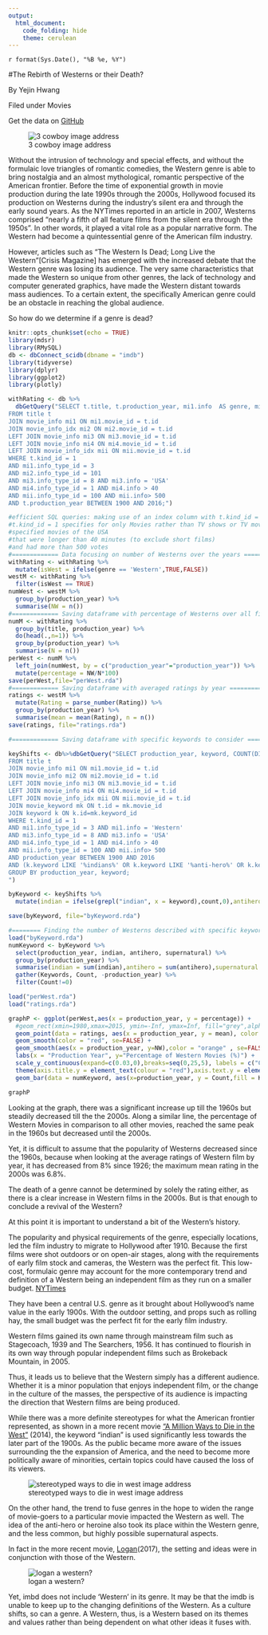 ```yaml
---
output: 
  html_document:
    code_folding: hide
    theme: cerulean
---
```

`r format(Sys.Date(), "%B %e, %Y")`

#The Rebirth of Westerns or their Death?

By Yejin Hwang

Filed under Movies

Get the data on [GitHub](https://github.com/yejhwang/mp4_DataJournalism.git)

![3 cowboy image address](https://cdn1.thr.com/sites/default/files/imagecache/landscape_928x523/2015/07/becoming_bulletproof_still_h_15.jpg)

Without the intrusion of technology and special effects, and without the formulaic love triangles of romantic comedies, the Western genre is able to bring nostalgia and an almost mythological, romantic perspective of the American frontier. Before the time of exponential growth in movie production during the late 1990s through the 2000s, Hollywood focused its production on Westerns during the industry’s silent era and through the early sound years. As the NYTimes reported in an article in 2007, Westerns comprised "nearly a fifth of all feature films from the silent era through the 1950s". In other words, it played a vital role as a popular narrative form.
The Western had become a quintessential genre of the American film industry.

However, articles such as “The Western Is Dead; Long Live the Western”[Crisis Magazine] has emerged with the increased debate that the Western genre was losing its audience. The very same characteristics that made the Western so unique from other genres, the lack of technology and computer generated graphics, have made the Western distant towards mass audiences. To a certain extent, the specifically American genre could be an obstacle in reaching the global audience.

So how do we determine if a genre is dead?

```r
knitr::opts_chunk$set(echo = TRUE)
library(mdsr)
library(RMySQL)
db <- dbConnect_scidb(dbname = "imdb")
library(tidyverse)
library(dplyr)
library(ggplot2)
library(plotly)
```

```r
withRating <- db %>%
  dbGetQuery("SELECT t.title, t.production_year, mi1.info  AS genre, mi2.info AS Rating
FROM title t
JOIN movie_info mi1 ON mi1.movie_id = t.id
JOIN movie_info_idx mi2 ON mi2.movie_id = t.id
LEFT JOIN movie_info mi3 ON mi3.movie_id = t.id
LEFT JOIN movie_info mi4 ON mi4.movie_id = t.id
LEFT JOIN movie_info_idx mii ON mii.movie_id = t.id
WHERE t.kind_id = 1
AND mi1.info_type_id = 3
AND mi2.info_type_id = 101 
AND mi3.info_type_id = 8 AND mi3.info = 'USA'
AND mi4.info_type_id = 1 AND mi4.info > 40
AND mii.info_type_id = 100 AND mii.info> 500
AND t.production_year BETWEEN 1900 AND 2016;")

#efficient SQL queries: making use of an index column with t.kind_id = 1
#t.kind_id = 1 specifies for only Movies rather than TV shows or TV movies
#specified movies of the USA
#that were longer than 40 minutes (to exclude short films)
#and had more than 500 votes
#============= Data focusing on number of Westerns over the years ===============
withRating <- withRating %>%
  mutate(isWest = ifelse(genre == 'Western',TRUE,FALSE))
westM <- withRating %>%
  filter(isWest == TRUE)
numWest <- westM %>%
  group_by(production_year) %>%
  summarise(NW = n())
#============= Saving dataframe with percentage of Westerns over all films ======
numM <- withRating %>%
  group_by(title, production_year) %>%
  do(head(.,n=1)) %>%
  group_by(production_year) %>%
  summarise(N = n())
perWest <- numM %>%
  left_join(numWest, by = c("production_year"="production_year")) %>%
  mutate(percentage = NW/N*100)
save(perWest,file="perWest.rda")
#============= Saving dataframe with averaged ratings by year ====================
ratings <- westM %>%
  mutate(Rating = parse_number(Rating)) %>%
  group_by(production_year) %>%
  summarise(mean = mean(Rating), n = n())
save(ratings, file="ratings.rda")

#============= Saving dataframe with specific keywords to consider ================

keyShifts <- db%>%dbGetQuery("SELECT production_year, keyword, COUNT(DISTINCT t.id) as count
FROM title t
JOIN movie_info mi1 ON mi1.movie_id = t.id
JOIN movie_info mi2 ON mi2.movie_id = t.id
LEFT JOIN movie_info mi3 ON mi3.movie_id = t.id
LEFT JOIN movie_info mi4 ON mi4.movie_id = t.id
LEFT JOIN movie_info_idx mii ON mii.movie_id = t.id
JOIN movie_keyword mk ON t.id = mk.movie_id
JOIN keyword k ON k.id=mk.keyword_id
WHERE t.kind_id = 1
AND mi1.info_type_id = 3 AND mi1.info = 'Western'
AND mi3.info_type_id = 8 AND mi3.info = 'USA'
AND mi4.info_type_id = 1 AND mi4.info > 40
AND mii.info_type_id = 100 AND mii.info> 500
AND production_year BETWEEN 1900 AND 2016
AND (k.keyword LIKE '%indians%' OR k.keyword LIKE '%anti-hero%' OR k.keyword LIKE '%supernatural%')
GROUP BY production_year, keyword;
")

byKeyword <- keyShifts %>%
  mutate(indian = ifelse(grepl("indian", x = keyword),count,0),antihero = ifelse(grepl("anti-hero", x = keyword),count,0),supernatural = ifelse(grepl("supernatural", x = keyword),count,0))

save(byKeyword, file="byKeyword.rda")
```

```r
#======== Finding the number of Westerns described with specific keywords (by year) ========
load("byKeyword.rda")
numKeyword <- byKeyword %>%
  select(production_year, indian, antihero, supernatural) %>%
  group_by(production_year) %>%
  summarise(indian = sum(indian),antihero = sum(antihero),supernatural = sum(supernatural)) %>%
  gather(Keywords, Count, -production_year) %>%
  filter(Count!=0)
```

```r
load("perWest.rda")
load("ratings.rda")
```

```r
graphP <- ggplot(perWest,aes(x = production_year, y = percentage)) + 
  #geom_rect(xmin=1980,xmax=2015, ymin=-Inf, ymax=Inf, fill="grey",alpha=0.05)+
  geom_point(data = ratings, aes(x = production_year, y = mean), color = "brown") +
  geom_smooth(color = "red", se=FALSE) +
  geom_smooth(aes(x = production_year, y=NW),color = "orange" , se=FALSE) + 
  labs(x = "Production Year", y="Percentage of Western Movies (%)") + 
  scale_y_continuous(expand=c(0.03,0),breaks=seq(0,25,5), labels = c("0%","5%","10%","15%","20%","25%"),sec.axis = sec_axis(~.*1, name = "Number of Western Movies",breaks=seq(0,25,5)))+ 
  theme(axis.title.y = element_text(colour = "red"),axis.text.y = element_text(color = "red"), axis.text.y.right = element_text(color = "orange"),axis.title.y.right = element_text(colour = "orange"))+
  geom_bar(data = numKeyword, aes(x=production_year, y = Count,fill = Keywords),width=0.8, position = position_dodge(width=0.6), stat="identity")

graphP
```

Looking at the graph, there was a significant increase up till the 1960s but steadily decreased till the the 2000s. Along a similar line, the percentage of Western Movies in comparison to all other movies, reached the same peak in the 1960s but decreased until the 2000s. 

Yet, it is difficult to assume that the popularity of Westerns decreased since the 1960s, because when looking at the average ratings of Western film by year, it has decreased from 8% since 1926; the maximum mean rating in the 2000s was 6.8%.

The death of a genre cannot be determined by solely the rating either, as there is a clear increase in Western films in the 2000s. But is that enough to conclude a revival of the Western?

At this point it is important to understand a bit of the Western’s history.

The popularity and physical requirements of the genre, especially locations, led the film industry to migrate to Hollywood after 1910. Because the first films were shot outdoors or on open-air stages, along with the requirements of early film stock and cameras, the Western was the perfect fit.
This low-cost, formulaic genre may account for the more contemporary trend and definition of a Western being an independent film as they run on a smaller budget.
[NYTimes](http://www.nytimes.com/2007/11/10/magazine/11schatz.html)
 
They have been a central U.S. genre as it brought about Hollywood’s name value in the early 1900s. With the outdoor setting, and props such as rolling hay, the small budget was the perfect fit for the early film industry.
 
Western films gained its own name through mainstream film such as Stagecoach, 1939 and The Searchers, 1956. It has continued to flourish in its own way through popular independent films such as Brokeback Mountain, in 2005.

Thus, it leads us to believe that the Western simply has a different audience. Whether it is a minor population that enjoys independent film, or the change in the culture of the masses, the perspective of its audience is impacting the direction that Western films are being produced.

While there was a more definite stereotypes for what the American frontier represented, as shown in a more recent movie [“A Million Ways to Die in the West”](http://www.imdb.com/title/tt2557490/) (2014), the keyword “indian” is used significantly less towards the later part of the 1900s. As the public became more aware of the issues surrounding the the expansion of America, and the need to become more politically aware of minorities, certain topics could have caused the loss of its viewers.

![stereotyped ways to die in west image address](http://forumcinemaslv.blob.core.windows.net/1012/Event_7446/landscape_large/millionways_670.jpg)

On the other hand, the trend to fuse genres in the hope to widen the range of movie-goers to a particular movie impacted the Western as well.
The idea of the anti-hero or heroine also took its place within the Western genre, and the less common, but highly possible supernatural aspects.

In fact in the more recent movie, [Logan](http://www.imdb.com/title/tt3315342/)(2017), the setting and ideas were in conjunction with those of the Western. 

![logan a western?](https://vignette.wikia.nocookie.net/xmenmovies/images/7/7c/Caliban_%26_Logan_%28Mexico%29.png/revision/latest?cb=20170518092739)

Yet, imbd does not include 'Western' in its genre. 
It may be that the imdb is unable to keep up to the changing definitions of the Western. As a culture shifts, so can a genre. A Western, thus, is a Western based on its themes and values rather than being dependent on what other ideas it fuses with.

